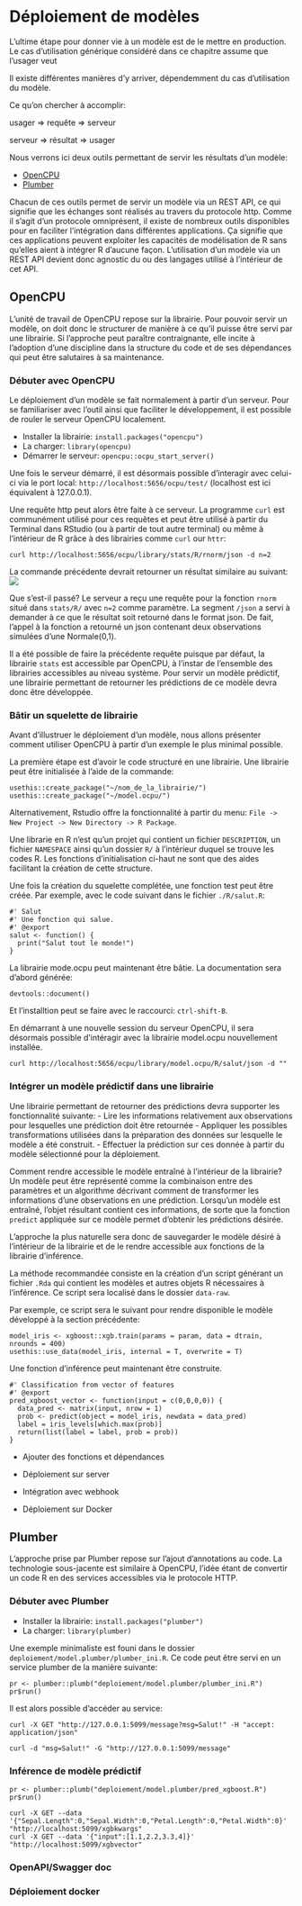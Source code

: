 # Déploiement de modèles

L'ultime étape pour donner vie à un modèle est de le mettre en production. Le cas d'utilisation générique considéré dans ce chapitre assume que l'usager veut 

Il existe différentes manières d'y arriver, dépendemment du cas d'utilisation du modèle. 

Ce qu'on chercher à accomplir: 

usager => requête => serveur

serveur => résultat => usager

Nous verrons ici deux outils permettant de servir les résultats d'un modèle: 

 - [OpenCPU](https://www.opencpu.org/)
 - [Plumber](https://www.rplumber.io/)

Chacun de ces outils permet de servir un modèle via un REST API, ce qui signifie que les échanges sont réalisés au travers du protocole http. Comme il s'agit d'un protocole omniprésent, il existe de nombreux outils disponibles pour en faciliter l'intégration dans différentes applications. Ça signifie que ces applications peuvent exploiter les capacités de modélisation de R sans qu'elles aient à intégrer R d'aucune façon. L'utilisation d'un modèle via un REST API devient donc agnostic du ou des langages utilisé à l'intérieur de cet API. 

## OpenCPU

L'unité de travail de OpenCPU repose sur la librairie. Pour pouvoir servir un modèle, on doit donc le structurer de manière à ce qu'il puisse être servi par une librairie. Si l'approche peut paraître contraignante, elle incite à l'adoption d'une discipline dans la structure du code et de ses dépendances qui peut être salutaires à sa maintenance. 

### Débuter avec OpenCPU

Le déploiement d'un modèle se fait normalement à partir d'un serveur. Pour se familiariser avec l'outil ainsi que faciliter le développement, il est possible de rouler le serveur OpenCPU localement.

- Installer la librairie: `install.packages("opencpu")`  
- La charger: `library(opencpu)`
- Démarrer le serveur: `opencpu::ocpu_start_server()`

Une fois le serveur démarré, il est désormais possible d'interagir avec celui-ci via le port local: `http://localhost:5656/ocpu/test/` (localhost est ici équivalent à 127.0.0.1). 

Une requête http peut alors être faite à ce serveur. La programme `curl` est communément utilisé pour ces requêtes et peut être utilisé à partir du Terminal dans RStudio (ou à partir de tout autre terminal) ou même à l'intérieur de R grâce à des librairies comme `curl` our `httr`: 

`curl http://localhost:5656/ocpu/library/stats/R/rnorm/json -d n=2`

La commande précédente devrait retourner un résultat similaire au suivant:
![](./deploiement/ocpu_rnorm_demo.PNG)

Que s'est-il passé? Le serveur a reçu une requête pour la fonction `rnorm` situé dans `stats/R/` avec `n=2` comme paramètre. La segment `/json` a servi à demander à ce que le résultat soit retourné dans le format json. De fait, l'appel à la fonction a retourné un json contenant deux observations simulées d'une Normale(0,1). 

Il a été possible de faire la précédente requête puisque par défaut, la librairie `stats` est accessible par OpenCPU, à l'instar de l'ensemble des librairies accessibles au niveau système. Pour servir un modèle prédictif, une librairie permettant de retourner les prédictions de ce modèle devra donc être développée. 

### Bâtir un squelette de librairie

Avant d'illustruer le déploiement d'un modèle, nous allons présenter comment utiliser OpenCPU à partir d'un exemple le plus minimal possible.

La première étape est d'avoir le code structuré en une librairie. Une librairie peut être initialisée à l'aide de la commande: 

```
usethis::create_package("~/nom_de_la_librairie/")
usethis::create_package("~/model.ocpu/")
```

Alternativement, Rstudio offre la fonctionnalité à partir du menu: `File -> New Project -> New Directory -> R Package`. 

Une librarie en R n'est qu'un projet qui contient un fichier `DESCRIPTION`, un fichier `NAMESPACE` ainsi qu'un dossier `R/` à l'intérieur duquel se trouve les codes R. Les fonctions d'initialisation ci-haut ne sont que des aides facilitant la création de cette structure. 

Une fois la création du squelette complétée, une fonction test peut être créée. Par exemple, avec le code suivant dans le fichier `./R/salut.R`:

```
#' Salut
#' Une fonction qui salue.
#' @export
salut <- function() {
  print("Salut tout le monde!")
}
```

La librairie mode.ocpu peut maintenant être bâtie. 
La documentation sera d'abord générée:

```
devtools::document()
```

Et l'installtion peut se faire avec le raccourci: `ctrl-shift-B`.

En démarrant à une nouvelle session du serveur OpenCPU, il sera désormais possible d'intéragir avec la librairie model.ocpu nouvellement installée. 

`curl http://localhost:5656/ocpu/library/model.ocpu/R/salut/json -d ""`


### Intégrer un modèle prédictif dans une librairie

Une librairie permettant de retourner des prédictions devra supporter les fonctionnalité suivante: 
 - Lire les informations relativement aux observations pour lesquelles une prédiction doit être retournée
 - Appliquer les possibles transformations utilisées dans la préparation des données sur lesquelle le modèle a été construit. 
 - Effectuer la prédiction sur ces donnée à partir du modèle sélectionné pour la déploiement. 

Comment rendre accessible le modèle entraîné à l'intérieur de la librairie? Un modèle peut être représenté comme la combinaison entre des paramètres et un algorithme décrivant comment de transformer les informations d'une observations en une prédiction. Lorsqu'un modèle est entraîné, l'objet résultant contient ces informations, de sorte que la fonction `predict` appliquée sur ce modèle permet d'obtenir les prédictions désirée. 

L'approche la plus naturelle sera donc de sauvegarder le modèle désiré à l'intérieur de la librairie et de le rendre accessible aux fonctions de la librairie d'inférence. 

La méthode recommandée consiste en la création d'un script générant un fichier `.Rda` qui contient les modèles et autres objets R nécessaires à l'inférence. Ce script sera localisé dans le dossier `data-raw`. 

Par exemple, ce script sera le suivant pour rendre disponible le modèle développé à la section précédente: 

```
model_iris <- xgboost::xgb.train(params = param, data = dtrain, nrounds = 400)
usethis::use_data(model_iris, internal = T, overwrite = T)
```

Une fonction d'inférence peut maintenant être construite. 

```
#' Classification from vector of features
#' @export
pred_xgboost_vector <- function(input = c(0,0,0,0)) {
  data_pred <- matrix(input, nrow = 1)
  prob <- predict(object = model_iris, newdata = data_pred)
  label = iris_levels[which.max(prob)]
  return(list(label = label, prob = prob))
}
```


 - Ajouter des fonctions et dépendances
 
 - Déploiement sur server

 - Intégration avec webhook
 
 - Déploiement sur Docker


## Plumber

L'approche prise par Plumber repose sur l'ajout d'annotations au code. La technologie sous-jacente est similaire à OpenCPU, l'idée étant de convertir un code R en des services accessibles via le protocole HTTP.


### Débuter avec Plumber
 
- Installer la librairie: `install.packages("plumber")`  
- La charger: `library(plumber)`

Une exemple minimaliste est founi dans le dossier `deploiement/model.plumber/plumber_ini.R`. 
Ce code peut être servi en un service plumber de la manière suivante: 

```
pr <- plumber::plumb("deploiement/model.plumber/plumber_ini.R")
pr$run()
```

Il est alors possible d'accéder au service: 

```
curl -X GET "http://127.0.0.1:5099/message?msg=Salut!" -H "accept: application/json"
```

```
curl -d "msg=Salut!" -G "http://127.0.0.1:5099/message"
```

### Inférence de modèle prédictif


```
pr <- plumber::plumb("deploiement/model.plumber/pred_xgboost.R")
pr$run()
```

```
curl -X GET --data '{"Sepal.Length":0,"Sepal.Width":0,"Petal.Length":0,"Petal.Width":0}' "http://localhost:5099/xgbkwargs"
curl -X GET --data '{"input":[1.1,2.2,3.3,4]}' "http://localhost:5099/xgbvector"
```

### OpenAPI/Swagger doc

### Déploiement docker

 